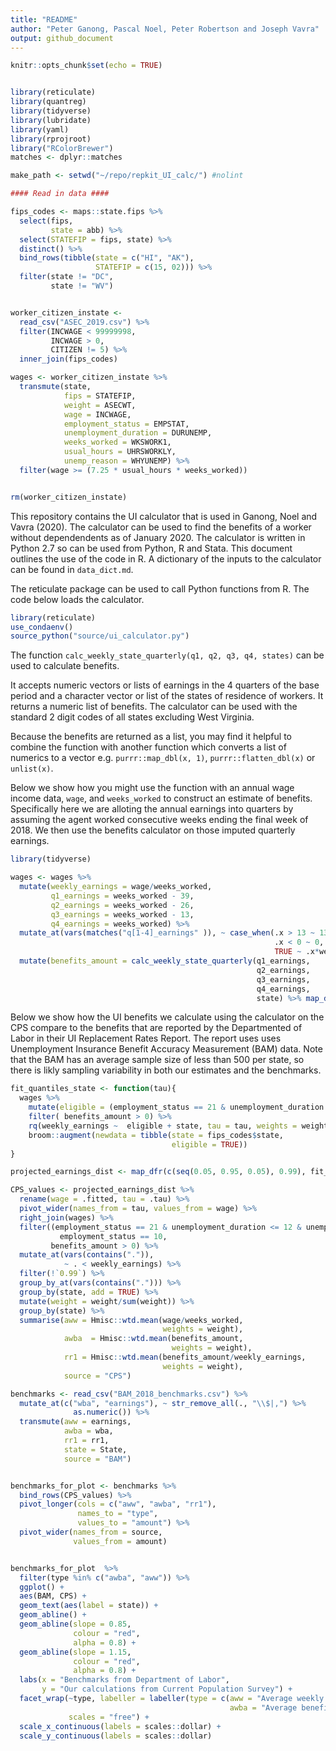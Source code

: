 ```yaml
---
title: "README"
author: "Peter Ganong, Pascal Noel, Peter Robertson and Joseph Vavra"
output: github_document
---
```


```r
knitr::opts_chunk$set(echo = TRUE)


library(reticulate)
library(quantreg)
library(tidyverse)
library(lubridate)
library(yaml)
library(rprojroot)
library("RColorBrewer")
matches <- dplyr::matches

make_path <- setwd("~/repo/repkit_UI_calc/") #nolint

#### Read in data ####

fips_codes <- maps::state.fips %>%
  select(fips,
         state = abb) %>%
  select(STATEFIP = fips, state) %>%
  distinct() %>%
  bind_rows(tibble(state = c("HI", "AK"),
                   STATEFIP = c(15, 02))) %>%
  filter(state != "DC",
         state != "WV")


worker_citizen_instate <-
  read_csv("ASEC_2019.csv") %>%
  filter(INCWAGE < 99999998,
         INCWAGE > 0,
         CITIZEN != 5) %>%
  inner_join(fips_codes)

wages <- worker_citizen_instate %>%
  transmute(state,
            fips = STATEFIP,
            weight = ASECWT,
            wage = INCWAGE,
            employment_status = EMPSTAT,
            unemployment_duration = DURUNEMP,
            weeks_worked = WKSWORK1,
            usual_hours = UHRSWORKLY,
            unemp_reason = WHYUNEMP) %>%
  filter(wage >= (7.25 * usual_hours * weeks_worked))


rm(worker_citizen_instate)
```


This repository contains the UI calculator that is used in Ganong, Noel and Vavra (2020). The calculator can be used to find the benefits of a worker without dependendents as of January 2020. The calculator is written in Python 2.7 so can be used from Python, R and Stata. This document outlines the use of the code in R. A dictionary of the inputs to the calculator can be found in `data_dict.md`.

The reticulate package can be used to call Python functions from R. The code below loads the calculator.


```r
library(reticulate)
use_condaenv()
source_python("source/ui_calculator.py")
```

The function `calc_weekly_state_quarterly(q1, q2, q3, q4, states)` can be used to calculate benefits.

It accepts numeric vectors or lists of earnings in the 4 quarters of the base period and a character vector or list of the states of residence of workers. It returns a numeric list of benefits. The calculator can be used with the standard 2 digit codes of all states excluding West Virginia. 

Because the benefits are returned as a list, you may find it helpful to combine the function with another function which converts a list of numerics to a vector e.g. `purrr::map_dbl(x, 1)`, `purrr::flatten_dbl(x)` or `unlist(x)`.

Below we show how you might use the function with an annual wage income data, `wage`, and `weeks_worked` to construct an estimate of benefits. Specifically here we are alloting the annual earnings into quarters by assuming the agent worked consecutive weeks ending the final week of 2018. We then use the benefits calculator on those imputed quarterly earnings. 


```r
library(tidyverse)

wages <- wages %>%
  mutate(weekly_earnings = wage/weeks_worked,
         q1_earnings = weeks_worked - 39,
         q2_earnings = weeks_worked - 26,
         q3_earnings = weeks_worked - 13,
         q4_earnings = weeks_worked) %>%  
  mutate_at(vars(matches("q[1-4]_earnings" )), ~ case_when(.x > 13 ~ 13*weekly_earnings,
                                                           .x < 0 ~ 0,
                                                           TRUE ~ .x*weekly_earnings)) %>%
  mutate(benefits_amount = calc_weekly_state_quarterly(q1_earnings,
                                                       q2_earnings,
                                                       q3_earnings,
                                                       q4_earnings,
                                                       state) %>% map_dbl(1))
```

Below we show how the UI benefits we calculate using the calculator on the CPS compare to the benefits that are reported by the Departmented of Labor in their UI Replacement Rates Report. The report uses uses Unemployment Insurance Benefit Accuracy Measurement (BAM) data. Note that the BAM has an average sample size of less than 500 per state, so there is likly sampling variability in both our estimates and the benchmarks. 

```r
fit_quantiles_state <- function(tau){
  wages %>%
    mutate(eligible = (employment_status == 21 & unemployment_duration <= 12 & unemp_reason %in% c(1, 2))) %>%
    filter( benefits_amount > 0) %>%
    rq(weekly_earnings ~  eligible + state, tau = tau, weights = weight, data = . ) %>%
    broom::augment(newdata = tibble(state = fips_codes$state,
                                    eligible = TRUE))
}

projected_earnings_dist <- map_dfr(c(seq(0.05, 0.95, 0.05), 0.99), fit_quantiles_state)

CPS_values <- projected_earnings_dist %>%
  rename(wage = .fitted, tau = .tau) %>%
  pivot_wider(names_from = tau, values_from = wage) %>%
  right_join(wages) %>%
  filter((employment_status == 21 & unemployment_duration <= 12 & unemp_reason %in% c(1, 2)) |
           employment_status == 10,
         benefits_amount > 0) %>%
  mutate_at(vars(contains(".")),
            ~ . < weekly_earnings) %>%
  filter(!`0.99`) %>%
  group_by_at(vars(contains("."))) %>%
  group_by(state, add = TRUE) %>%
  mutate(weight = weight/sum(weight)) %>%
  group_by(state) %>%
  summarise(aww = Hmisc::wtd.mean(wage/weeks_worked,
                                  weights = weight),
            awba  = Hmisc::wtd.mean(benefits_amount,
                                    weights = weight),
            rr1 = Hmisc::wtd.mean(benefits_amount/weekly_earnings,
                                  weights = weight),
            source = "CPS")

benchmarks <- read_csv("BAM_2018_benchmarks.csv") %>%
  mutate_at(c("wba", "earnings"), ~ str_remove_all(., "\\$|,") %>%
              as.numeric()) %>%
  transmute(aww = earnings,
            awba = wba,
            rr1 = rr1,
            state = State,
            source = "BAM")


benchmarks_for_plot <- benchmarks %>%
  bind_rows(CPS_values) %>%
  pivot_longer(cols = c("aww", "awba", "rr1"),
               names_to = "type",
               values_to = "amount") %>%
  pivot_wider(names_from = source,
              values_from = amount)


benchmarks_for_plot  %>%
  filter(type %in% c("awba", "aww")) %>%
  ggplot() +
  aes(BAM, CPS) +
  geom_text(aes(label = state)) +
  geom_abline() +
  geom_abline(slope = 0.85,
              colour = "red",
              alpha = 0.8) +
  geom_abline(slope = 1.15,
              colour = "red",
              alpha = 0.8) +
  labs(x = "Benchmarks from Department of Labor",
       y = "Our calculations from Current Population Survey") +
  facet_wrap(~type, labeller = labeller(type = c(aww = "Average weekly wage",
                                                 awba = "Average benefit amount")),
             scales = "free") +
  scale_x_continuous(labels = scales::dollar) +
  scale_y_continuous(labels = scales::dollar)

```
